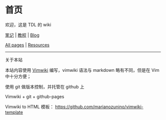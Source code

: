 = 首页 =

欢迎，这是 TDL 的 wiki

[[note/index|笔记]] |
[[tutor/index|教程]] |
[[blog/index|Blog]]

[[All pages]] |
[[Resources]]

----

关于本站

本站内容使用 [[https://github.com/vimwiki|Vimwiki]] 编写，vimwiki 语法与 markdown 略有不同，但是在 Vim 中十分方便；

使用 git 做版本控制，并托管在 github 上

Vimwiki + git + github-pages

Vimwiki to HTML 模板： [[https://github.com/marianozunino/vimwiki-template]]

